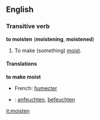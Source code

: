 ==English==
===Transitive verb===
'''to moisten''' ('''moistening''', '''moistened''')

#To make (something) [[moist]].

====Translations====

'''to make moist'''
*French: [[humecter]]
*{{de}}: [[anfeuchten]], [[befeuchten]]

[[it:moisten]]